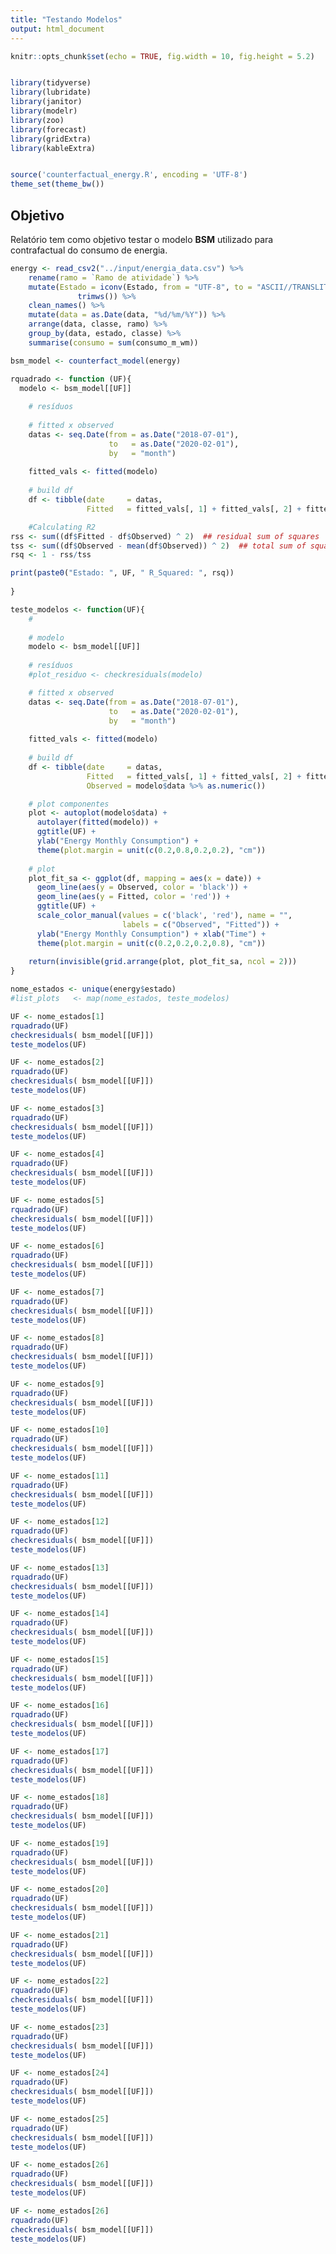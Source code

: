 ```yaml
---
title: "Testando Modelos"
output: html_document
---
```


```r
knitr::opts_chunk$set(echo = TRUE, fig.width = 10, fig.height = 5.2)


library(tidyverse)
library(lubridate)
library(janitor)
library(modelr)
library(zoo)
library(forecast)
library(gridExtra)
library(kableExtra)


source('counterfactual_energy.R', encoding = 'UTF-8')
theme_set(theme_bw())
```

## Objetivo

Relatório tem como objetivo testar o modelo **BSM** utilizado para contrafactual do consumo de energia. 


```r
energy <- read_csv2("../input/energia_data.csv") %>% 
    rename(ramo = `Ramo de atividade`) %>% 
    mutate(Estado = iconv(Estado, from = "UTF-8", to = "ASCII//TRANSLIT") %>% 
               trimws()) %>% 
    clean_names() %>% 
    mutate(data = as.Date(data, "%d/%m/%Y")) %>% 
    arrange(data, classe, ramo) %>% 
    group_by(data, estado, classe) %>% 
    summarise(consumo = sum(consumo_m_wm))

bsm_model <- counterfact_model(energy)
```


```r
rquadrado <- function (UF){
  modelo <- bsm_model[[UF]]
    
    # resíduos
  
    # fitted x observed
    datas <- seq.Date(from = as.Date("2018-07-01"), 
                      to   = as.Date("2020-02-01"),
                      by   = "month")
    
    fitted_vals <- fitted(modelo)
    
    # build df
    df <- tibble(date     = datas,
                 Fitted   = fitted_vals[, 1] + fitted_vals[, 2] + fitted_vals[,3],              Observed = modelo$data %>% as.numeric())

    #Calculating R2
rss <- sum((df$Fitted - df$Observed) ^ 2)  ## residual sum of squares
tss <- sum((df$Observed - mean(df$Observed)) ^ 2)  ## total sum of squares
rsq <- 1 - rss/tss

print(paste0("Estado: ", UF, " R_Squared: ", rsq))
  
}

teste_modelos <- function(UF){
    #
  
    # modelo
    modelo <- bsm_model[[UF]]
    
    # resíduos
    #plot_residuo <- checkresiduals(modelo)

    # fitted x observed
    datas <- seq.Date(from = as.Date("2018-07-01"), 
                      to   = as.Date("2020-02-01"),
                      by   = "month")
    
    fitted_vals <- fitted(modelo)
    
    # build df
    df <- tibble(date     = datas,
                 Fitted   = fitted_vals[, 1] + fitted_vals[, 2] + fitted_vals[, 3], 
                 Observed = modelo$data %>% as.numeric())

    # plot componentes
    plot <- autoplot(modelo$data) +
      autolayer(fitted(modelo)) +
      ggtitle(UF) +
      ylab("Energy Monthly Consumption") +
      theme(plot.margin = unit(c(0.2,0.8,0.2,0.2), "cm"))
    
    # plot
    plot_fit_sa <- ggplot(df, mapping = aes(x = date)) + 
      geom_line(aes(y = Observed, color = 'black')) +
      geom_line(aes(y = Fitted, color = 'red')) +
      ggtitle(UF) +
      scale_color_manual(values = c('black', 'red'), name = "",
                         labels = c("Observed", "Fitted")) + 
      ylab("Energy Monthly Consumption") + xlab("Time") +
      theme(plot.margin = unit(c(0.2,0.2,0.2,0.8), "cm"))
    
    return(invisible(grid.arrange(plot, plot_fit_sa, ncol = 2)))
}

nome_estados <- unique(energy$estado)
#list_plots   <- map(nome_estados, teste_modelos)
```

```r
UF <- nome_estados[1]
rquadrado(UF)
checkresiduals( bsm_model[[UF]])
teste_modelos(UF)

```

```r
UF <- nome_estados[2]
rquadrado(UF)
checkresiduals( bsm_model[[UF]])
teste_modelos(UF)

```

```r
UF <- nome_estados[3]
rquadrado(UF)
checkresiduals( bsm_model[[UF]])
teste_modelos(UF)

```

```r
UF <- nome_estados[4]
rquadrado(UF)
checkresiduals( bsm_model[[UF]])
teste_modelos(UF)

```

```r
UF <- nome_estados[5]
rquadrado(UF)
checkresiduals( bsm_model[[UF]])
teste_modelos(UF)

```

```r
UF <- nome_estados[6]
rquadrado(UF)
checkresiduals( bsm_model[[UF]])
teste_modelos(UF)

```

```r
UF <- nome_estados[7]
rquadrado(UF)
checkresiduals( bsm_model[[UF]])
teste_modelos(UF)

```

```r
UF <- nome_estados[8]
rquadrado(UF)
checkresiduals( bsm_model[[UF]])
teste_modelos(UF)

```

```r
UF <- nome_estados[9]
rquadrado(UF)
checkresiduals( bsm_model[[UF]])
teste_modelos(UF)

```

```r
UF <- nome_estados[10]
rquadrado(UF)
checkresiduals( bsm_model[[UF]])
teste_modelos(UF)

```

```r
UF <- nome_estados[11]
rquadrado(UF)
checkresiduals( bsm_model[[UF]])
teste_modelos(UF)

```

```r
UF <- nome_estados[12]
rquadrado(UF)
checkresiduals( bsm_model[[UF]])
teste_modelos(UF)

```

```r
UF <- nome_estados[13]
rquadrado(UF)
checkresiduals( bsm_model[[UF]])
teste_modelos(UF)

```

```r
UF <- nome_estados[14]
rquadrado(UF)
checkresiduals( bsm_model[[UF]])
teste_modelos(UF)

```

```r
UF <- nome_estados[15]
rquadrado(UF)
checkresiduals( bsm_model[[UF]])
teste_modelos(UF)

```

```r
UF <- nome_estados[16]
rquadrado(UF)
checkresiduals( bsm_model[[UF]])
teste_modelos(UF)

```

```r
UF <- nome_estados[17]
rquadrado(UF)
checkresiduals( bsm_model[[UF]])
teste_modelos(UF)

```

```r
UF <- nome_estados[18]
rquadrado(UF)
checkresiduals( bsm_model[[UF]])
teste_modelos(UF)

```

```r
UF <- nome_estados[19]
rquadrado(UF)
checkresiduals( bsm_model[[UF]])
teste_modelos(UF)

```

```r
UF <- nome_estados[20]
rquadrado(UF)
checkresiduals( bsm_model[[UF]])
teste_modelos(UF)

```

```r
UF <- nome_estados[21]
rquadrado(UF)
checkresiduals( bsm_model[[UF]])
teste_modelos(UF)

```

```r
UF <- nome_estados[22]
rquadrado(UF)
checkresiduals( bsm_model[[UF]])
teste_modelos(UF)

```

```r
UF <- nome_estados[23]
rquadrado(UF)
checkresiduals( bsm_model[[UF]])
teste_modelos(UF)

```

```r
UF <- nome_estados[24]
rquadrado(UF)
checkresiduals( bsm_model[[UF]])
teste_modelos(UF)

```

```r
UF <- nome_estados[25]
rquadrado(UF)
checkresiduals( bsm_model[[UF]])
teste_modelos(UF)

```

```r
UF <- nome_estados[26]
rquadrado(UF)
checkresiduals( bsm_model[[UF]])
teste_modelos(UF)

```

```r
UF <- nome_estados[26]
rquadrado(UF)
checkresiduals( bsm_model[[UF]])
teste_modelos(UF)

```

